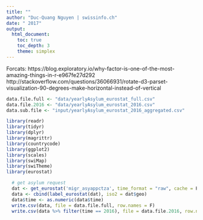 ```yaml
---
title: ""
author: "Duc-Quang Nguyen | swissinfo.ch"
date: " 2017"
output: 
  html_document:
    toc: true
    toc_depth: 3
    theme: simplex
---
```


Forcats: https://blog.exploratory.io/why-factor-is-one-of-the-most-amazing-things-in-r-e967fe27d292
http://stackoverflow.com/questions/36066931/rotate-d3-parset-visualization-90-degrees-make-horizontal-instead-of-vertical


```r

data.file.full <- "data/yearlyAsylum_eurostat_full.csv"
data.file.2016 <- "data/yearlyAsylum_eurostat_2016.csv"
data.sub.file <- "input/yearlyAsylum_eurostat_2016_aggregated.csv"

library(readr)
library(tidyr)
library(dplyr)
library(magrittr)
library(countrycode)
library(ggplot2)
library(scales)
library(swiMap)
library(swiTheme)
library(eurostat)

```

```r
  # get asylum request
  dat <- get_eurostat('migr_asyappctza', time_format = "raw", cache = F)
  data <- cbind(label_eurostat(dat), iso2 = dat$geo)  
  data$time <- as.numeric(data$time)
  write.csv(data, file = data.file.full, row.names = F)
  write.csv(data %>% filter(time == 2016), file = data.file.2016, row.names = F)
```  

